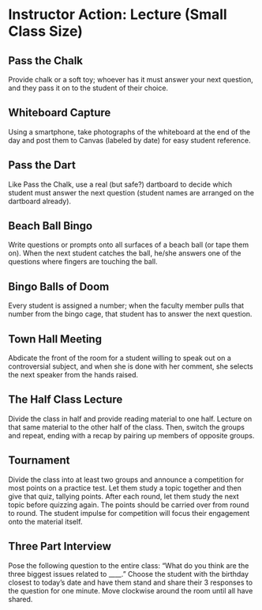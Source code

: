 # Instructor Action: Lecture (Small Class Size)

## Pass the Chalk

Provide chalk or a soft toy; whoever has it must answer your next question, and they pass it on to the student of their choice.

## Whiteboard Capture

Using a smartphone, take photographs of the whiteboard at the end of the day and post them to Canvas (labeled by date) for easy student reference.

## Pass the Dart

Like Pass the Chalk, use a real (but safe?) dartboard to decide which student must answer the next question (student names are arranged on the dartboard already).

## Beach Ball Bingo

Write questions or prompts onto all surfaces of a beach ball (or tape them on). When the next student catches the ball, he/she answers one of the questions where fingers are touching the ball.

## Bingo Balls of Doom

Every student is assigned a number; when the faculty member pulls that number from the bingo cage, that student has to answer the next question.

## Town Hall Meeting

Abdicate the front of the room for a student willing to speak out on a controversial subject, and when she is done with her comment, she selects the next speaker from the hands raised.

## The Half Class Lecture

Divide the class in half and provide reading material to one half. Lecture on that same material to the other half of the class. Then, switch the groups and repeat, ending with a recap by pairing up members of opposite groups.

## Tournament

Divide the class into at least two groups and announce a competition for most points on a practice test. Let them study a topic together and then give that quiz, tallying points. After each round, let them study the next topic before quizzing again. The points should be carried over from round to round. The student impulse for competition will focus their engagement onto the material itself.

## Three Part Interview

Pose the following question to the entire class: “What do you think are the three biggest issues related to ____.” Choose the student with the birthday closest to today’s date and have them stand and share their 3 responses to the question for one minute. Move clockwise around the room until all have shared.